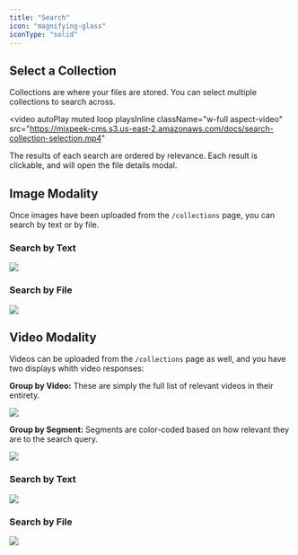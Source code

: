 ```yaml
---
title: "Search"
icon: "magnifying-glass"
iconType: "solid"
---
```


## Select a Collection

Collections are where your files are stored. You can select multiple collections to search across.

<video
  autoPlay
  muted
  loop
  playsInline
  className="w-full aspect-video"
  src="https://mixpeek-cms.s3.us-east-2.amazonaws.com/docs/search-collection-selection.mp4"
></video>

The results of each search are ordered by relevance. Each result is clickable, and will open the file details modal.

## Image Modality

Once images have been uploaded from the `/collections` page, you can search by text or by file.

### Search by Text

<img src="/images/image-search-text.jpg" />

### Search by File

<img src="/images/image-search-file.jpg" />

## Video Modality

Videos can be uploaded from the `/collections` page as well, and you have two displays whith video responses:

**Group by Video:** These are simply the full list of relevant videos in their entirety.

<img src="/images/video-files.jpg" />

**Group by Segment:** Segments are color-coded based on how relevant they are to the search query.

<img src="/images/video-results-by-segment.jpg" />

### Search by Text

<img src="/images/video-search-by-text.jpg" />

### Search by File

<img src="/images/video-search-by-file.jpg" />
